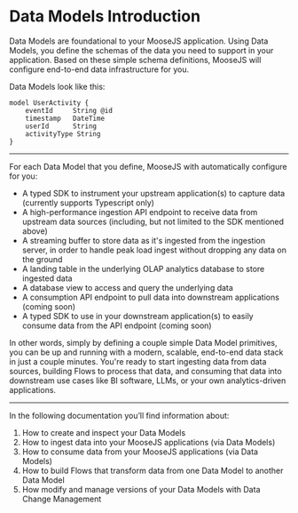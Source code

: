 # Data Models Introduction

Data Models are foundational to your MooseJS application. Using Data Models, you define the schemas of the data you need to support in your application. Based on these simple schema definitions, MooseJS will configure end-to-end data infrastructure for you.

Data Models look like this:

```prisma filename="datamodels/models.prisma" copy
model UserActivity {
    eventId     String @id
    timestamp   DateTime
    userId      String
    activityType String
}
```

---

For each Data Model that you define, MooseJS with automatically configure for you:

- A typed SDK to instrument your upstream application(s) to capture data (currently supports Typescript only)
- A high-performance ingestion API endpoint to receive data from upstream data sources (including, but not limited to the SDK mentioned above)
- A streaming buffer to store data as it's ingested from the ingestion server, in order to handle peak load ingest without dropping any data on the ground
- A landing table in the underlying OLAP analytics database to store ingested data
- A database view to access and query the underlying data
- A consumption API endpoint to pull data into downstream applications (coming soon)
- A typed SDK to use in your downstream application(s) to easily consume data from the API endpoint (coming soon)

In other words, simply by defining a couple simple Data Model primitives, you can be up and running with a modern, scalable, end-to-end data stack in just a couple minutes. You're ready to start ingesting data from data sources, building Flows to process that data, and consuming that data into downstream use cases like BI software, LLMs, or your own analytics-driven applications.

---

In the following documentation you’ll find information about:

1. How to create and inspect your Data Models
2. How to ingest data into your MooseJS applications (via Data Models)
3. How to consume data from your MooseJS applications (via Data Models)
4. How to build Flows that transform data from one Data Model to another Data Model
5. How modify and manage versions of your Data Models with Data Change Management
